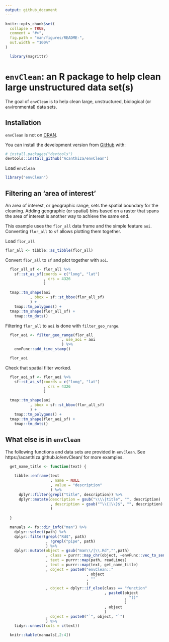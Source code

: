 ```yaml
---
output: github_document
---
```


<!-- README.md is generated from README.Rmd. Please edit that file -->

```r
knitr::opts_chunk$set(
  collapse = TRUE,
  comment = "#>",
  fig.path = "man/figures/README-",
  out.width = "100%"
)

  library(magrittr)

```

# `envClean`: an R package to help clean large unstructured data set(s)

<!-- badges: start -->
<!-- badges: end -->

The goal of `envClean` is to help clean large, unstructured, biological (or `env`ironmental) data sets.

## Installation

`envClean` is not on [CRAN](https://CRAN.R-project.org).

You can install the development version from [GitHub](https://github.com/) with:

``` r
# install.packages("devtools")
devtools::install_github("Acanthiza/envClean")
```

Load `envClean`

```r
library("envClean")
```

## Filtering an 'area of interest'

An area of interest, or geographic range, sets the spatial boundary for the cleaning. Adding geographic (or spatial) bins based on a raster that spans the area of interest is another way to achieve the same end.

This example uses the `flor_all` data frame and the simple feature `aoi`. Converting `flor_all` to `sf` allows plotting them together.

Load `flor_all`

```r
flor_all <- tibble::as_tibble(flor_all)
```

Convert `flor_all` to `sf` and plot together with `aoi`.

```r

  flor_all_sf <- flor_all %>%
    sf::st_as_sf(coords = c("long", "lat")
                 , crs = 4326
                 )

  tmap::tm_shape(aoi
           , bbox = sf::st_bbox(flor_all_sf)
           ) +
    tmap::tm_polygons() +
  tmap::tm_shape(flor_all_sf) +
    tmap::tm_dots()

```

Filtering `flor_all` to `aoi` is done with `filter_geo_range`.

```r

  flor_aoi <- filter_geo_range(flor_all
                         , use_aoi = aoi
                         ) %>%
    envFunc::add_time_stamp()

  flor_aoi

```

Check that spatial filter worked.

```r

  flor_aoi_sf <- flor_aoi %>%
    sf::st_as_sf(coords = c("long", "lat")
                 , crs = 4326
                 )

  tmap::tm_shape(aoi
           , bbox = sf::st_bbox(flor_all_sf)
           ) +
    tmap::tm_polygons() +
  tmap::tm_shape(flor_aoi_sf) +
    tmap::tm_dots()

```

## What else is in `envClean`

The following functions and data sets are provided in `envClean`. See https://acanthiza.github.io/envClean/ for more examples.

```r

  get_name_title <- function(text) {
    
    tibble::enframe(text
                    , name = NULL
                    , value = "description"
                    ) %>%
      dplyr::filter(grepl("title", description)) %>%
      dplyr::mutate(description = gsub("\\\\|title", "", description)
                    , description = gsub("^\\{|\\}$", "", description)
                    )
    
  }

  manuals <- fs::dir_info("man") %>%
    dplyr::select(path) %>%
    dplyr::filter(grepl("Rd$", path)
                  , !grepl("pipe", path)
                  ) %>%
    dplyr::mutate(object = gsub("man\\/|\\.Rd","",path)
                  , class = purrr::map_chr(object, ~envFunc::vec_to_sentence(class(get(.))))
                  , text = purrr::map(path, readLines)
                  , text = purrr::map(text, get_name_title)
                  , object = paste0("envClean::"
                                    , object
                                    , ""
                                    )
                  , object = dplyr::if_else(class == "function"
                                            , paste0(object
                                                     , "()"
                                                     )
                                            , object
                                            )
                  , object = paste0("`", object, "`")
                  ) %>%
    tidyr::unnest(cols = c(text))

  knitr::kable(manuals[,2:4])

```




